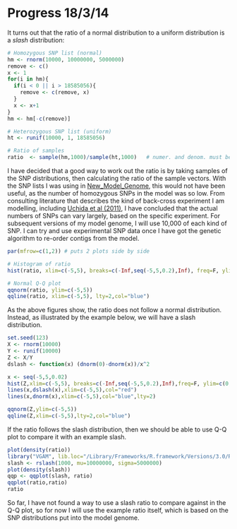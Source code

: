 Progress 18/3/14
========================================================

It turns out that the ratio of a normal distribution to a uniform distribution is a *slash* distribution:

```r
# Homozygous SNP list (normal)
hm <- rnorm(10000, 10000000, 5000000)
remove <- c()
x <- 1
for(i in hm){
  if(i < 0 || i > 18585056){
    remove <- c(remove, x)
  }
  x <- x+1
}
hm <- hm[-c(remove)]

# Heterozygous SNP list (uniform)
ht <- runif(10000, 1, 18585056)

# Ratio of samples
ratio  <- sample(hm,1000)/sample(ht,1000)   # numer. and denom. must be same length
```

I have decided that a good way to work out the ratio is by taking samples of the SNP distributions, then calculating the ratio of the sample vectors. With the SNP lists I was using in [New_Model_Genome](https://github.com/edwardchalstrey1/fragmented_genome_with_snps/blob/normal/Progress/New_Model_Genome.md), this would not have been useful, as the number of homozygous SNPs in the model was so low.
From consulting literature that describes the kind of back-cross experiment I am modelling, including [Uchida et al (2011)](http://pcp.oxfordjournals.org/content/52/4/716.long), I have concluded that the actual numbers of SNPs can vary largely, based on the specific experiment. For subsequent versions of my model genome, I will use 10,000 of each kind of SNP. I can try and use experimental SNP data once I have got the genetic algorithm to re-order contigs from the model.


```r
par(mfrow=c(1,2)) # puts 2 plots side by side

# Histogram of ratio
hist(ratio, xlim=c(-5,5), breaks=c(-Inf,seq(-5,5,0.2),Inf), freq=F, ylim=c(0,0.7))

# Normal Q-Q plot
qqnorm(ratio, ylim=c(-5,5))
qqline(ratio, xlim=c(-5,5), lty=2,col="blue")
```

As the above figures show, the ratio does not follow a normal distribution. Instead, as illustrated by the example below, we will have a slash distribution.

```r
set.seed(123)
X <- rnorm(10000)
Y <- runif(10000)
Z <- X/Y
dslash <- function(x) (dnorm(0)-dnorm(x))/x^2

x <- seq(-5,5,0.02)
hist(Z,xlim=c(-5,5), breaks=c(-Inf,seq(-5,5,0.2),Inf),freq=F, ylim=c(0,.4))
lines(x,dslash(x),xlim=c(-5,5),col="red")
lines(x,dnorm(x),xlim=c(-5,5),col="blue",lty=2)

qqnorm(Z,ylim=c(-5,5))
qqline(Z,xlim=c(-5,5),lty=2,col="blue")
```


If the ratio follows the slash distribution, then we should be able to use Q-Q plot to compare it with an example slash.

```r
plot(density(ratio))
library("VGAM", lib.loc="/Library/Frameworks/R.framework/Versions/3.0/Resources/library")
slash <- rslash(1000, mu=10000000, sigma=5000000)
plot(density(slash))
qqp <- qqplot(slash, ratio)
qqplot(ratio,ratio)
ratio
```

So far, I have not found a way to use a slash ratio to compare against in the Q-Q plot, so for now I will use the example ratio itself, which is based on the SNP distributions put into the model genome.